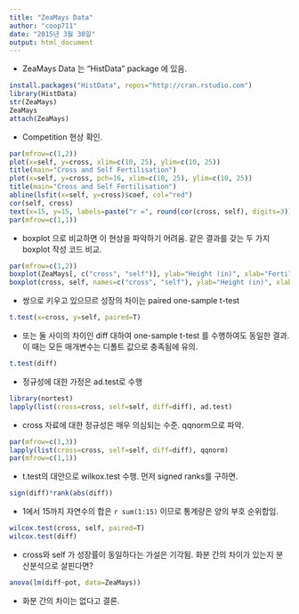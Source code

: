 ```yaml
---
title: "ZeaMays Data"
author: "coop711"
date: "2015년 3월 30일"
output: html_document
---
```


- ZeaMays Data 는 "HistData" package 에 있음. 

```r
install.packages("HistData", repos="http://cran.rstudio.com")
library(HistData)
str(ZeaMays)
ZeaMays
attach(ZeaMays)
```

- Competition 현상 확인.

```r
par(mfrow=c(1,2))
plot(x=self, y=cross, xlim=c(10, 25), ylim=c(10, 25))
title(main="Cross and Self Fertilisation")
plot(x=self, y=cross, pch=16, xlim=c(10, 25), ylim=c(10, 25))
title(main="Cross and Self Fertilisation")
abline(lsfit(x=self, y=cross)$coef, col="red")
cor(self, cross)
text(x=15, y=15, labels=paste("r =", round(cor(cross, self), digits=3)))
par(mfrow=c(1,1))
```

- boxplot 으로 비교하면 이 현상을 파악하기 어려움. 같은 결과를 갖는 두 가지 boxplot 작성 코드 비교.

```r
par(mfrow=c(1,2))
boxplot(ZeaMays[, c("cross", "self")], ylab="Height (in)", xlab="Fertilisation")
boxplot(cross, self, names=c("cross", "self"), ylab="Height (in)", xlab="Fertilisation")
```

- 쌍으로 키우고 있으므르 성장의 차이는 paired one-sample t-test

```r
t.test(x=cross, y=self, paired=T)
```

- 또는 둘 사이의 차이인 diff 대하여 one-sample t-test 를 수행하여도 동일한 결과. 이 때는 모든 매개변수는 디폴트 값으로 충족됨에 유의.

```r
t.test(diff)
```

-  정규성에 대한 가정은 ad.test로 수행

```r
library(nortest)
lapply(list(cross=cross, self=self, diff=diff), ad.test)
```

- cross 자료에 대한 정규성은 매우 의심되는 수준. qqnorm으로 파악.

```r
par(mfrow=c(1,3))
lapply(list(cross=cross, self=self, diff=diff), qqnorm)
par(mfrow=c(1,1))
```

- t.test의 대안으로 wilkox.test 수행. 먼저 signed ranks를 구하면. 

```r
sign(diff)*rank(abs(diff))
```

- 1에서 15까지 자연수의 합은 `r sum(1:15)` 이므로 통계량은 양의 부호 순위합임.

```r
wilcox.test(cross, self, paired=T)
wilcox.test(diff)
```

-  cross와 self 가 성장률이 동일하다는 가설은 기각됨. 화분 간의 차이가 있는지 분산분석으로 살핀다면?

```r
anova(lm(diff~pot, data=ZeaMays))
```

- 화분 간의 차이는 없다고 결론.

